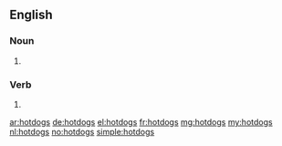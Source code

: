 {{also|Hotdogs}}
==English==

===Noun===
{{head|en|noun plural form}}

# {{plural of|hotdog|lang=en}}

===Verb===
{{head|en|verb form}}

# {{en-third-person singular of|hotdog}}

[[ar:hotdogs]]
[[de:hotdogs]]
[[el:hotdogs]]
[[fr:hotdogs]]
[[mg:hotdogs]]
[[my:hotdogs]]
[[nl:hotdogs]]
[[no:hotdogs]]
[[simple:hotdogs]]